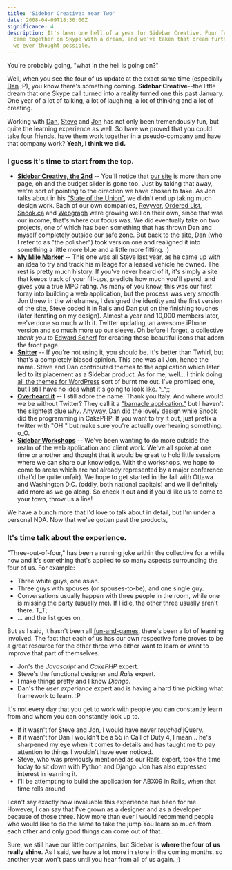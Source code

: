 ```yaml
---
title: 'Sidebar Creative: Year Two'
date: 2008-04-09T18:30:00Z
significance: 4
description: It's been one hell of a year for Sidebar Creative. Four friends
  came together on Skype with a dream, and we've taken that dream further than
  we ever thought possible.
---
```


You're probably going, "what in the hell is going on?"

Well, when you see the four of us update at the exact same time (especially [Dan][1] ;P), you know there's something coming. **Sidebar Creative**--the little dream that one Skype call turned into a reality turned one this past January. One year of a lot of talking, a lot of laughing, a lot of thinking and a lot of creating.

Working with [Dan][1], [Steve][2] and [Jon][3] has not only been tremendously fun, but quite the learning experience as well. So have we proved that you could take four friends, have them work together in a pseudo-company and have that company work? **Yeah, I think we did.**

### I guess it's time to start from the top.

- [**Sidebar Creative, the 2nd**][4] -- You'll notice that [our site][4] is more than one page, oh and the budget slider is gone too. Just by taking that away, we're sort of pointing to the direction we have chosen to take. As Jon talks about in his ["State of the Union"][5], we didn't end up taking much design work. Each of our own companies, [Revyver][6], [Ordered List][2], [Snook.ca][3] and [Webgraph][7] were growing well on their own, since that was our income, that's where our focus was. We did eventually take on two projects, one of which has been something that has thrown Dan and myself completely outside our safe zone. But back to the site, Dan (who I refer to as "the polisher") took version one and realigned it into something a little more blue and a little more fitting. :)
- [**My Mile Marker**][8] -- This one was all Steve last year, as he came up with an idea to try and track his mileage for a leased vehicle he owned. The rest is pretty much history. If you've never heard of it, it's simply a site that keeps track of your fill-ups, predicts how much you'll spend, and gives you a true MPG rating. As many of you know, this was our first foray into building a web application, but the process was very smooth. Jon threw in the wireframes, I designed the identity and the first version of the site, Steve coded it in Rails and Dan put on the finishing touches (later iterating on my design). Almost a year and 10,000 members later, we've done so much with it. Twitter updating, an awesome iPhone version and so much more up our sleeve. Oh before I forget, a collective _thank you_ to [Edward Scherf][9] for creating those beautiful icons that adorn the front page.
- [**Snitter**][10] -- If you're not using it, you should be. It's better than Twhirl, but that's a completely biased opinion. This one was all Jon, hence the name. Steve and Dan contributed themes to the application which later led to its placement as a Sidebar product. As for me, well... I think doing [all the themes for WordPress][11] sort of burnt me out. I've promised one, but I still have no idea what it's going to look like. ^\_^;;
- [**Overheard.it**][12] -- I still adore the name. Thank you Italy. And where would we be without Twitter? They call it a ["barnacle application,"][13] but I haven't the slightest clue _why_. Anyway, Dan did the lovely design while Snook did the programming in CakePHP. If you want to try it out, just prefix a twitter with "OH:" but make sure you're actually overhearing something. o_O.
- [**Sidebar Workshops**][14] -- We've been wanting to do more outside the realm of the web application and client work. We've all spoke at one time or another and thought that it would be great to hold little sessions where we can share our knowledge. With the workshops, we hope to come to areas which are not already represented by a major conference (that'd be quite unfair). We hope to get started in the fall with Ottawa and Washington D.C. (oddly, both national capitals) and we'll definitely add more as we go along. So check it out and if you'd like us to come to your town, throw us a line!

We have a bunch more that I'd love to talk about in detail, but I'm under a personal NDA. Now that we've gotten past the products,

### It's time talk about the experience.

"Three-out-of-four," has been a running joke within the collective for a while now and it's something that's applied to so many aspects surrounding the four of us. For example:

- Three white guys, one asian.
- Three guys with spouses (or spouses-to-be), and one single guy.
- Conversations usually happen with three people in the room, while one is missing the party (usually me). If I idle, the other three usually aren't there. T_T;
- ... and the list goes on.

But as I said, it hasn't been all [fun-and-games][15], there's been a lot of learning involved. The fact that each of us has our own respective forte proves to be a great resource for the other three who either want to learn or want to improve that part of themselves.

- Jon's the _Javascript_ and _CakePHP_ expert.
- Steve's the functional designer and _Rails_ expert.
- I make things pretty and I know _Django_.
- Dan's the _user experience_ expert and is having a hard time picking what framework to learn. :P

It's not every day that you get to work with people you can constantly learn from and whom you can constantly look up to.

- If it wasn't for Steve and Jon, I would have never _touched_ jQuery.
- If it wasn't for Dan I wouldn't be a 55 in Call of Duty 4, I mean... he's sharpened my eye when it comes to details and has taught me to pay attention to things I wouldn't have ever noticed.
- Steve, who was previously mentioned as our Rails expert, took the time today to sit down with Python and Django. Jon has also expressed interest in learning it.
- I'll be attempting to build the application for ABX09 in Rails, when that time rolls around.

I can't say exactly how invaluable this experience has been for me. However, I can say that I've grown as a designer and as a developer because of those three. Now more than ever I would recommend people who would like to do the same to take the jump You learn so much from each other and only good things can come out of that.

Sure, we still have our little companies, but Sidebar is **where the four of us really shine**. As I said, we have a lot more in store in the coming months, so another year won't pass until you hear from all of us again. ;)

[1]: http://superfluousbanter.org/
[2]: http://orderedlist.com/
[3]: http://snook.ca/jonathan/
[4]: http://sidebarcreative.com/
[5]: http://snook.ca/archives/business/sidebar_creative_state/
[6]: http://revyver.com/
[7]: http://webgraph.com/
[8]: http://mymilemarker.com/
[9]: http://edwardscherf.com/
[10]: http://snook.ca/snitter/
[11]: http://wordpress.com/blog/2006/10/26/new-theme-chaoticsoul/
[12]: http://overheard.it/
[13]: http://bokardo.com/archives/foamee-a-barnacle-app-for-indebted-drinkers/
[14]: http://sidebarcreative.com/training/
[15]: http://www.flickr.com/photos/avalonstar/2351998371/

